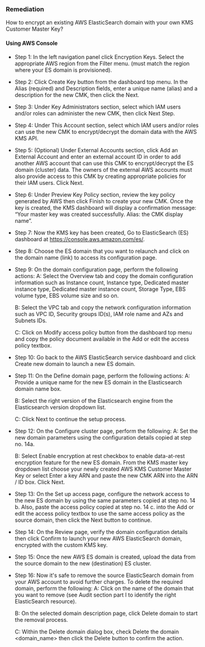 ### Remediation

How to encrypt an existing AWS ElasticSearch domain with your own KMS Customer Master Key?

#### Using AWS Console

- Step 1: In the left navigation panel click Encryption Keys. Select the appropriate AWS region from the Filter menu. (must match the region where your ES domain is provisioned).

- Step 2: Click Create Key button from the dashboard top menu. In the Alias (required) and Description fields, enter a unique name (alias) and a description for the new CMK, then click the Next.

- Step 3: Under Key Administrators section, select which IAM users and/or roles can administer the new CMK, then click Next Step.

- Step 4: Under This Account section, select which IAM users and/or roles can use the new CMK to encrypt/decrypt the domain data with the AWS KMS API.

- Step 5: (Optional) Under External Accounts section, click Add an External Account and enter an external account ID in order to add another AWS account that can use this CMK to encrypt/decrypt the ES domain (cluster) data. The owners of the external AWS accounts must also provide access to this CMK by creating appropriate policies for their IAM users. Click Next.

- Step 6: Under Preview Key Policy section, review the key policy generated by AWS then click Finish to create your new CMK. Once the key is created, the KMS dashboard will display a confirmation message: “Your master key was created successfully. Alias: the CMK display name”.

- Step 7: Now the KMS key has been created, Go to ElasticSearch (ES) dashboard at https://console.aws.amazon.com/es/.

- Step 8: Choose the ES domain that you want to relaunch and click on the domain name (link) to access its configuration page.

- Step 9: On the domain configuration page, perform the following actions:
  A: Select the Overview tab and copy the domain configuration information such as Instance count, Instance type, Dedicated master instance type, Dedicated master instance count, Storage Type, EBS volume type, EBS volume size and so on.

  B: Select the VPC tab and copy the network configuration information such as VPC ID, Security groups ID(s), IAM role name and AZs and Subnets IDs.

  C: Click on Modify access policy button from the dashboard top menu and copy the policy document available in the Add or edit the access policy textbox.

- Step 10: Go back to the AWS ElasticSearch service dashboard and click Create new domain to launch a new ES domain.

- Step 11: On the Define domain page, perform the following actions:
  A: Provide a unique name for the new ES domain in the Elasticsearch domain name box.

  B: Select the right version of the Elasticsearch engine from the Elasticsearch version dropdown list.

  C: Click Next to continue the setup process.

- Step 12: On the Configure cluster page, perform the following:
  A: Set the new domain parameters using the configuration details copied at step no. 14a.

  B: Select Enable encryption at rest checkbox to enable data-at-rest encryption feature for the new ES domain. From the KMS master key dropdown list choose your newly created AWS KMS Customer Master Key or select Enter a key ARN and paste the new CMK ARN into the ARN / ID box. Click Next.

- Step 13: On the Set up access page, configure the network access to the new ES domain by using the same parameters copied at step no. 14 b. Also, paste the access policy copied at step no. 14 c. into the Add or edit the access policy textbox to use the same access policy as the source domain, then click the Next button to continue.

- Step 14: On the Review page, verify the domain configuration details then click Confirm to launch your new AWS ElasticSearch domain, encrypted with the custom KMS key.

- Step 15: Once the new AWS ES domain is created, upload the data from the source domain to the new (destination) ES cluster.

- Step 16: Now it's safe to remove the source ElasticSearch domain from your AWS account to avoid further charges. To delete the required domain, perform the following:
  A: Click on the name of the domain that you want to remove (see Audit section part I to identify the right ElasticSearch resource).

  B: On the selected domain description page, click Delete domain to start the removal process.

  C: Within the Delete domain dialog box, check Delete the domain \<domain_name\> then click the Delete button to confirm the action.
